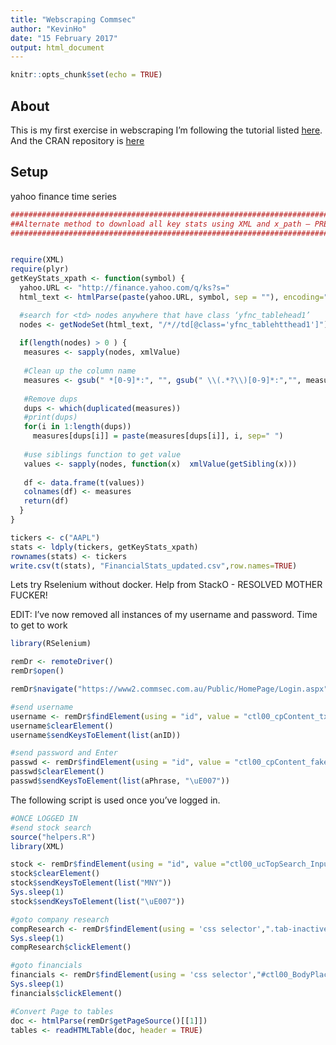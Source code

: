```yaml
---
title: "Webscraping Commsec"
author: "KevinHo"
date: "15 February 2017"
output: html_document
---
```


```r
knitr::opts_chunk$set(echo = TRUE)

```

## About

This is my first exercise in webscraping
I'm following the tutorial listed [here](https://blog.rstudio.org/2014/11/24/rvest-easy-web-scraping-with-r/).
And the CRAN repository is [here](https://cran.r-project.org/web/packages/rvest/index.html)

## Setup



yahoo finance time series

```r
#######################################################################
##Alternate method to download all key stats using XML and x_path – PREFERRED WAY
#######################################################################


require(XML)
require(plyr)
getKeyStats_xpath <- function(symbol) {
  yahoo.URL <- "http://finance.yahoo.com/q/ks?s="
  html_text <- htmlParse(paste(yahoo.URL, symbol, sep = ""), encoding="UTF-8")

  #search for <td> nodes anywhere that have class ‘yfnc_tablehead1’
  nodes <- getNodeSet(html_text, "/*//td[@class='yfnc_tablehtthead1']")
  
  if(length(nodes) > 0 ) {
   measures <- sapply(nodes, xmlValue)
   
   #Clean up the column name
   measures <- gsub(" *[0-9]*:", "", gsub(" \\(.*?\\)[0-9]*:","", measures))   
   
   #Remove dups
   dups <- which(duplicated(measures))
   #print(dups) 
   for(i in 1:length(dups)) 
     measures[dups[i]] = paste(measures[dups[i]], i, sep=" ")
   
   #use siblings function to get value
   values <- sapply(nodes, function(x)  xmlValue(getSibling(x)))
   
   df <- data.frame(t(values))
   colnames(df) <- measures
   return(df)
  }
}

tickers <- c("AAPL")
stats <- ldply(tickers, getKeyStats_xpath)
rownames(stats) <- tickers
write.csv(t(stats), "FinancialStats_updated.csv",row.names=TRUE)  
```




Lets try Rselenium without docker. Help from StackO - RESOLVED MOTHER FUCKER!

EDIT: I've now removed all instances of my username and password. Time to get to work

```r
library(RSelenium)

remDr <- remoteDriver()
remDr$open()

remDr$navigate("https://www2.commsec.com.au/Public/HomePage/Login.aspx")

#send username
username <- remDr$findElement(using = "id", value = "ctl00_cpContent_txtLogin")
username$clearElement()
username$sendKeysToElement(list(anID))

#send password and Enter
passwd <- remDr$findElement(using = "id", value = "ctl00_cpContent_fakepassword")
passwd$clearElement()
passwd$sendKeysToElement(list(aPhrase, "\uE007"))
```

The following script is used once you've logged in.
```r
#ONCE LOGGED IN
#send stock search
source("helpers.R")
library(XML)

stock <- remDr$findElement(using = "id", value ="ctl00_ucTopSearch_Input")
stock$clearElement()
stock$sendKeysToElement(list("MNY"))
Sys.sleep(1)
stock$sendKeysToElement(list("\uE007"))

#goto company research
compResearch <- remDr$findElement(using = 'css selector',".tab-inactive:nth-child(5) a")
Sys.sleep(1)
compResearch$clickElement()

#goto financials
financials <- remDr$findElement(using = 'css selector',"#ctl00_BodyPlaceHolder_KeyMeasuresView1_ucCompanyProfilesHeader_hlFinancials")
Sys.sleep(1)
financials$clickElement()

#Convert Page to tables
doc <- htmlParse(remDr$getPageSource()[[1]])
tables <- readHTMLTable(doc, header = TRUE)

```